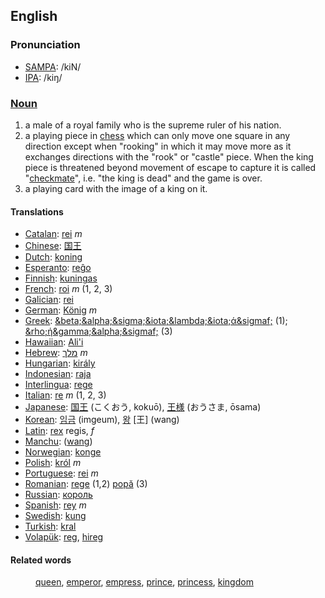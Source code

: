 ==English==

===Pronunciation===
*[[SAMPA]]: /kiN/
*[[International Phonetic Alphabet|IPA]]: /kiŋ/

===[[Noun]]===
#a male of a royal family who is the supreme ruler of his nation.
#a playing piece in [[chess]] which can only move one square in any direction except when "rooking" in which it may move more as it exchanges directions with the "rook" or "castle" piece. When the king piece is threatened beyond movement of escape to capture it is called "[[checkmate]]", i.e. "the king is dead" and the game is over.
#a playing card with the image of a king on it.

==== Translations ====
*[[Catalan]]: [[rei]] ''m''
*[[Chinese]]: [[国王]]
*[[Dutch]]: [[koning]]
*[[Esperanto]]: [[reĝo]]
*[[Finnish]]: [[kuningas]]
*[[French]]: [[roi]] ''m'' (1, 2, 3)
*[[Galician]]: [[rei]]
*[[German]]: [[König]] ''m''
*[[Greek]]: [[&beta;&alpha;&sigma;&iota;&lambda;&iota;ά&sigmaf;]] (1); [[&rho;ή&gamma;&alpha;&sigmaf;]] (3)
*[[Hawaiian]]: [[Ali'i]] 
*[[Hebrew]]: [[מלך]] ''m''
*[[Hungarian]]: [[király]]
*[[Indonesian]]: [[raja]]
*[[Interlingua]]: [[rege]]
*[[Italian]]: [[re]] ''m'' (1, 2, 3)
*[[Japanese]]: [[国王]] (こくおう, kokuō), [[王様]] (おうさま, ōsama)
*[[Korean]]: [[임금]] (imgeum), [[왕]] [王] (wang)
*[[Latin]]: [[rex]] regis, ''f''
*[[Manchu]]: ([[wang]])
*[[Norwegian]]: [[konge]]
*[[Polish]]: [[król]] ''m''
*[[Portuguese]]: [[rei]] ''m''
*[[Romanian]]: [[rege]] (1,2) [[popă]] (3)
*[[Russian]]: [[король]]
*[[Spanish]]: [[rey]] ''m''
*[[Swedish]]: [[kung]]
*[[Turkish]]: [[kral]]
*[[Volapük]]: [[reg]], [[hireg]]

====Related words====
:[[queen]], [[emperor]], [[empress]], [[prince]], [[princess]], [[kingdom]]
